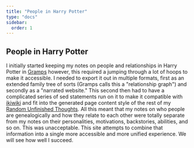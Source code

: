 ```yaml
---
title: "People in Harry Potter"
type: "docs"
sidebar:
  order: 1
---
```



## People in Harry Potter

I initially started keeping my notes on people and relationships in Harry
Potter in [Gramps][] however, this required a jumping through a lot of hoops to
make it accessible.  I needed to export it out in multiple formats, first as an
extended family tree of sorts (Gramps calls this a "relationship graph") and
secondly as a "narrated website."  This second then had to have a complicated
series of sed statements run on it to make it compatible with [ikiwiki][] and
fit into the generated page content style of the rest of my [Random Unfinished
Thoughts][RUT].  All this meant that my notes on who people are genealogically
and how they relate to each other were totally separate from my notes on their
personalities, motivations, backstories, abilities, and so on.  This was
unacceptable.  This site attempts to combine that information into a single
more accessible and more unified experience.  We will see how well I succeed.

<Header />

[ikiwiki]: http://ikiwiki.info/

[RUT]: https://www.schierer.org/~luke/log

[Gramps]: https://gramps-project.org/
